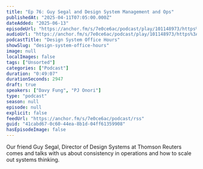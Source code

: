 ```yaml
---
title: "Ep 76: Guy Segal and Design System Management and Ops"
publishedAt: "2025-04-11T07:05:00.000Z"
dateAdded: "2025-06-13"
episodeUrl: "https://anchor.fm/s/7e0ce6ac/podcast/play/101148973/https%3A%2F%2Fd3ctxlq1ktw2nl.cloudfront.net%2Fstaging%2F2025-3-11%2F8f832a93-d3c3-e07f-c4b9-0a6c87573fb5.mp3"
audioUrl: "https://anchor.fm/s/7e0ce6ac/podcast/play/101148973/https%3A%2F%2Fd3ctxlq1ktw2nl.cloudfront.net%2Fstaging%2F2025-3-11%2F8f832a93-d3c3-e07f-c4b9-0a6c87573fb5.mp3"
podcastTitle: "Design System Office Hours"
showSlug: "design-system-office-hours"
image: null
localImages: false
tags: ["Unsorted"]
categories: ["Podcast"]
duration: "0:49:07"
durationSeconds: 2947
draft: true
speakers: ["Davy Fung", "PJ Onori"]
type: "podcast"
season: null
episode: null
explicit: false
feedUrl: "https://anchor.fm/s/7e0ce6ac/podcast/rss"
guid: "41cabd67-0c60-44ea-8b1d-04ff61359908"
hasEpisodeImage: false
---
```

Our friend Guy Segal, Director of Design Systems at Thomson Reuters comes and talks with us about consistency in operations and how to scale out systems thinking.
